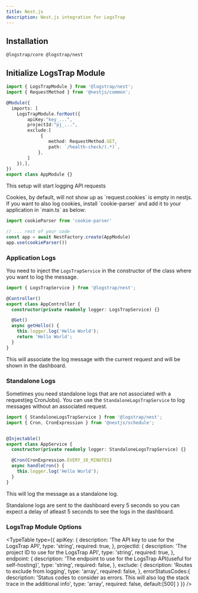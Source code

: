```yaml
---
title: Nest.js
description: Nest.js integration for LogsTrap
---
```


## Installation

```package-install
@logstrap/core @logstrap/nest
```

## Initialize LogsTrap Module


```ts title="app.module.ts"
import { LogsTrapModule } from '@logstrap/nest';
import { RequestMethod } from '@nestjs/common';

@Module({
  imports: [
    LogsTrapModule.forRoot({
        apiKey:"key_...",
        projectId:"pj_...",
        exclude:[
             {
                method: RequestMethod.GET,
                path: `/health-check/(.*)`,
            },
        ]
    }),],
})
export class AppModule {}
```

This setup will start logging API requests

<Callout  type="warn">
  Cookies, by default, will not show up as `request.cookies` is empty in nestjs. If you want to also log cookies, install `cookie-parser` and add it to your application in `main.ts` as below:

  ```ts
  import cookieParser from 'cookie-parser'

  // ... rest of your code
  const app = await NestFactory.create(AppModule)
  app.use(cookieParser())
  ```
</Callout>


### Application Logs

You need to inject the `LogsTrapService` in the constructor of the class where you want to log the message.

```ts title="app.controller.ts"
import { LogsTrapService } from '@logstrap/nest';

@Controller()
export class AppController {
  constructor(private readonly logger: LogsTrapService) {}

  @Get()
  async getHello() {
    this.logger.log('Hello World');
    return 'Hello World';
  }
}
```

This will associate the log message with the current request and will be shown in the dashboard.


### Standalone Logs

Sometimes you need standalone logs that are not associated with a request(eg CronJobs). You can use the `StandaloneLogsTrapService` to log messages without an associated request.

```ts title="app.service.ts"
import { StandaloneLogsTrapService } from '@logstrap/nest';
import { Cron, CronExpression } from '@nestjs/schedule';


@Injectable()
export class AppService {
  constructor(private readonly logger: StandaloneLogsTrapService) {}

  @Cron(CronExpression.EVERY_10_MINUTES)
  async handleCron() {
    this.logger.log('Hello World');
  }
}
```

This will log the message as a standalone log.

Standalone logs are sent to the dashboard every 5 seconds so you can expect a delay of atleast 5 seconds to see the logs in the dashboard.



### LogsTrap Module Options

<TypeTable
  type={{
    apiKey: {
      description:
        'The API key to use for the LogsTrap API',
      type: 'string',
      required: true,
    },
    projectId: {
      description: 'The project ID to use for the LogsTrap API',
      type: 'string',
      required: true,
    },
    endpoint: {
      description: 'The endpoint to use for the LogsTrap API(useful for self-hosting)',
      type: 'string',
      required: false,
    },
    exclude: {
      description: 'Routes to exclude from logging',
      type: 'array',
      required: false,
    },
    errorStatusCodes:{
        description: 'Status codes to consider as errors. This will also log the stack trace in the additional info',
        type: 'array',
        required: false,
        default:[500]
    }
  }}
/>